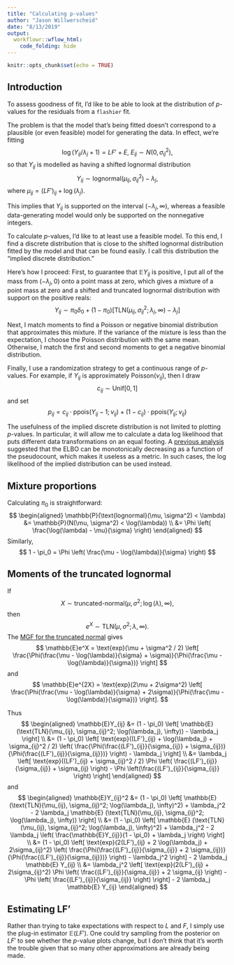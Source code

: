 ```yaml
---
title: "Calculating p-values"
author: "Jason Willwerscheid"
date: "8/13/2019"
output:
  workflowr::wflow_html:
    code_folding: hide
---
```


```r
knitr::opts_chunk$set(echo = TRUE)
```

## Introduction

To assess goodness of fit, I'd like to be able to look at the distribution of $p$-values for the residuals from a `flashier` fit.

The problem is that the model that's being fitted doesn't correspond to a plausible (or even feasible) model for generating the data. In effect, we're fitting
$$ \log(Y_{ij} / \lambda_j + 1) = LF' + E,\ E_{ij} \sim N(0, \sigma_{ij}^2), $$
so that $Y_{ij}$ is modelled as having a shifted lognormal distribution
$$ Y_{ij} \sim \text{lognormal}(\mu_{ij}, \sigma_{ij}^2) - \lambda_j, $$
where $\mu_{ij} = (LF')_{ij} + \log(\lambda_j)$.

This implies that $Y_{ij}$ is supported on the interval $(-\lambda_j, \infty)$, whereas a feasible data-generating model would only be supported on the nonnegative integers.

To calculate $p$-values, I'd like to at least use a feasible model. To this end, I find a discrete distribution that is close to the shifted lognormal distribution fitted by the model and that can be found easily. I call this distribution the "implied discrete distribution."

Here's how I proceed: First, to guarantee that $\mathbb{E}Y_{ij}$ is positive, I put all of the mass from $(-\lambda_j, 0)$ onto a point mass at zero, which gives a mixture of a point mass at zero and a shifted and truncated lognormal distribution with support on the positive reals: 
$$ Y_{ij} \sim \pi_0 \delta_0 + (1 - \pi_0) \left[ \text{TLN}(\mu_{ij}, \sigma_{ij}^2; \lambda_j, \infty) - \lambda_j \right]$$

Next, I match moments to find a Poisson or negative binomial distribution that approximates this mixture. If the variance of the mixture is less than the expectation, I choose the Poisson distribution with the same mean. Otherwise, I match the first and second moments to get a negative binomial distribution.

Finally, I use a randomization strategy to get a continuous range of $p$-values. For example, if $Y_{ij}$ is approximately $\text{Poisson}(\nu_{ij})$, then I draw
$$ c_{ij} \sim \text{Unif}[0, 1] $$
and set
$$ p_{ij} = c_{ij} \cdot \text{ppois}(Y_{ij} - 1; \nu_{ij}) + (1 - c_{ij}) \cdot \text{ppois}(Y_{ij}; \nu_{ij}) $$

The usefulness of the implied discrete distribution is not limited to plotting $p$-values. In particular, it will allow me to calculate a data log likelihood that puts different data transformations on an equal footing. A [previous analysis](pseudocount.html) suggested that the ELBO can be monotonically decreasing as a function of the pseudocount, which makes it useless as a metric. In such cases, the log likelihood of the implied distribution can be used instead.

## Mixture proportions

Calculating $\pi_0$ is straightforward:
$$ \begin{aligned}
\mathbb{P}(\text{lognormal}(\mu, \sigma^2) < \lambda)
&= \mathbb{P}(N(\mu, \sigma^2) < \log(\lambda)) \\
&= \Phi \left( \frac{\log(\lambda) - \mu}{\sigma} \right)
\end{aligned} $$
Similarly,
$$ 1 - \pi_0 = \Phi \left( \frac{\mu - \log(\lambda)}{\sigma} \right) $$

## Moments of the truncated lognormal

If
$$ X \sim \text{truncated-normal}(\mu, \sigma^2; \log(\lambda), \infty), $$
then
$$ e^X \sim \text{TLN}(\mu, \sigma^2; \lambda, \infty). $$
The [MGF for the truncated normal](https://en.wikipedia.org/wiki/Truncated_normal_distribution) gives
$$ \mathbb{E}e^X = \text{exp}(\mu + \sigma^2 / 2) 
\left[ \frac{\Phi(\frac{\mu - \log(\lambda)}{\sigma} + \sigma)}{\Phi(\frac{\mu - \log(\lambda)}{\sigma})} \right] $$
and
$$ \mathbb{E}e^{2X} = \text{exp}(2\mu + 2\sigma^2)
\left[ \frac{\Phi(\frac{\mu - \log(\lambda)}{\sigma} + 2\sigma)}{\Phi(\frac{\mu - \log(\lambda)}{\sigma})} \right]. $$

Thus
$$ \begin{aligned}
\mathbb{E}Y_{ij} 
&= (1 - \pi_0) \left[ \mathbb{E} (\text{TLN}(\mu_{ij}, \sigma_{ij}^2; \log(\lambda_j), \infty)) - \lambda_j \right] \\
&= (1 - \pi_0) \left[ \text{exp}((LF')_{ij} + \log(\lambda_j) + \sigma_{ij}^2 / 2)
\left( \frac{\Phi(\frac{(LF')_{ij}}{\sigma_{ij}} +
\sigma_{ij})}{\Phi(\frac{(LF')_{ij}}{\sigma_{ij}})} \right) - \lambda_j \right] \\
&= \lambda_j \left[ \text{exp}((LF')_{ij} + \sigma_{ij}^2 / 2)
\Phi \left( \frac{(LF')_{ij}}{\sigma_{ij}} + \sigma_{ij} \right)  - 
\Phi \left(\frac{(LF')_{ij}}{\sigma_{ij}} \right) \right]
\end{aligned} $$
and
$$ \begin{aligned}
\mathbb{E}Y_{ij}^2 
&= (1 - \pi_0) \left[ \mathbb{E} (\text{TLN}(\mu_{ij}, \sigma_{ij}^2; \log(\lambda_j), \infty)^2) + \lambda_j^2 - 2 \lambda_j \mathbb{E} (\text{TLN}(\mu_{ij}, \sigma_{ij}^2; \log(\lambda_j), \infty)) \right] \\
&= (1 - \pi_0) \left[ \mathbb{E} (\text{TLN}(\mu_{ij}, \sigma_{ij}^2; \log(\lambda_j), \infty)^2) + \lambda_j^2 - 2 \lambda_j \left( \frac{\mathbb{E}Y_{ij}}{1 - \pi_0} + \lambda_j \right) \right] \\
&= (1 - \pi_0) \left[ \text{exp}(2(LF')_{ij} + 2 \log(\lambda_j) + 2\sigma_{ij}^2)
\left( \frac{\Phi(\frac{(LF')_{ij}}{\sigma_{ij}} +
2 \sigma_{ij})}{\Phi(\frac{(LF')_{ij}}{\sigma_{ij}})} \right) - \lambda_j^2 \right] 
- 2 \lambda_j \mathbb{E} Y_{ij} \\
&= \lambda_j^2 \left[ \text{exp}(2(LF')_{ij} + 2\sigma_{ij}^2)
\Phi \left( \frac{(LF')_{ij}}{\sigma_{ij}} +
2 \sigma_{ij} \right) - \Phi \left( \frac{(LF')_{ij}}{\sigma_{ij}} \right) \right]
- 2 \lambda_j \mathbb{E} Y_{ij}
\end{aligned} $$

## Estimating LF'

Rather than trying to take expectations with respect to $L$ and $F$, I simply use the plug-in estimator $\mathbb{E}(LF')$. One could try sampling from the posterior on $LF'$ to see whether the $p$-value plots change, but I don't think that it's worth the trouble given that so many other approximations are already being made.

